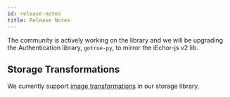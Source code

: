 ```yaml
---
id: release-notes
title: Release Notes
---
```


The community is actively working on the library and we will be upgrading the Authentication library, `gotrue-py`, to mirror the iEchor-js v2 lib.

## Storage Transformations

We currently support [image transformations](https://iechor.com/docs/guides/storage/image-transformations) in our storage library.
